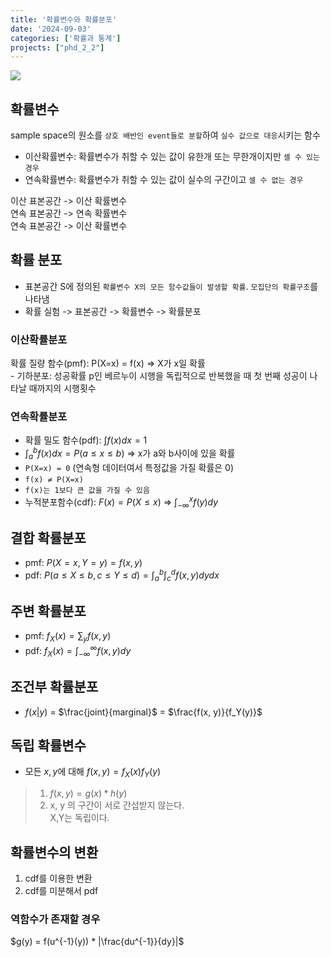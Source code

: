 ```yaml
---
title: '확률변수와 확률분포'
date: '2024-09-03'
categories: ['확률과 통계']
projects: ["phd_2_2"]
---
```


![](/img/stat-thumb.jpg){.post-thumbnail}

## 확률변수

sample space의 원소를 `상호 배반인 event들로 분할`하여 `실수 값으로 대응`시키는 함수  

- 이산확률변수: 확률변수가 취할 수 있는 값이 유한개 또는 무한개이지만 `셀 수 있는 경우`
- 연속확률변수: 확률변수가 취할 수 있는 값이 실수의 구간이고 `셀 수 없는 경우`

이산 표본공간 -> 이산 확률변수  
연속 표본공간 -> 연속 확률변수  
연속 표본공간 -> 이산 확률변수  

## 확률 분포

- 표본공간 S에 정의된 `확률변수 X의 모든 함수값들이 발생할 확률`. `모집단의 확률구조`를 나타냄
- 확률 실험 -> 표본공간 -> 확률변수 -> 확률분포

### 이산확률분포

확률 질량 함수(pmf): P(X=x) = f(x) => X가 x일 확률  
- 기하분포: 성공확률 p인 베르누이 시행을 독립적으로 반복했을 때 첫 번째 성공이 나타날 때까지의 시행횟수

### 연속확률분포

- 확률 밀도 함수(pdf): $\int{f(x)}dx = 1$
- $\int_a^b {f(x)}dx = P(a ≤ x ≤ b)$ => x가 a와 b사이에 있을 확률
- `P(X=x) = 0` (연속형 데이터여서 특정값을 가질 확률은 0)
- `f(x) ≠ P(X=x)`
- `f(x)는 1보다 큰 값을 가질 수 있음`
- 누적분포함수(cdf): $F(x) = P(X ≤ x)$ => $\int_{-∞}^x{f(y)}dy$

## 결합 확률분포
- pmf: $P(X=x, Y=y) = f(x, y)$
- pdf: $P(a ≤ X ≤ b, c ≤ Y ≤ d) = \int_{a}^{b}\int_{c}^{d}{f(x, y)}dydx$

## 주변 확률분포
- pmf: $f_X(x) = \sum_y{f(x,y)}$
- pdf: $f_X(x) = \int_{-∞}^{∞}{f(x, y)}dy$

## 조건부 확률분포

- $f(x|y)$ = $\frac{joint}{marginal}$ = $\frac{f(x, y)}{f_Y(y)}$

## 독립 확률변수
- 모든 $x, y$에 대해 $f(x, y) = f_X(x)f_Y(y)$

> 1. $f(x, y) = g(x) * h(y)$  
> 2. x, y 의 구간이 서로 간섭받지 않는다.  
> X,Y는 독립이다.

## 확률변수의 변환

1. cdf를 이용한 변환
2. cdf를 미분해서 pdf

### 역함수가 존재할 경우

$g(y) = f(u^{-1}(y)) * |\frac{du^{-1}}{dy}|$
